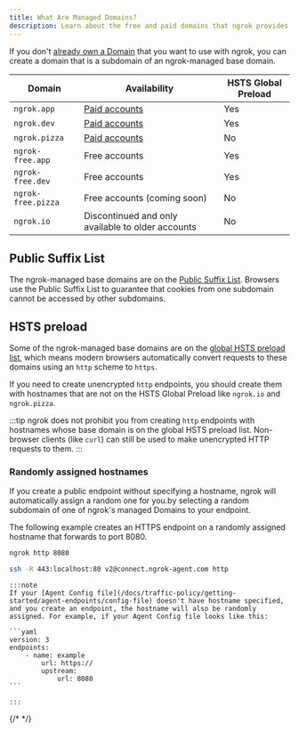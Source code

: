 ```yaml
---
title: What Are Managed Domains?
description: Learn about the free and paid domains that ngrok provides.
---
```



If you don't [already own a Domain](/universal-gateway/how-do-i-use-my-own-domain) that you want to use with ngrok, you can create a domain that is a subdomain of an ngrok-managed base domain.

| Domain             | Availability                                      | HSTS Global Preload |
| ------------------ | ------------------------------------------------- | ------------------- |
| `ngrok.app`        | [Paid accounts](https://ngrok.com/pricing)        | Yes                 |
| `ngrok.dev`        | [Paid accounts](https://ngrok.com/pricing)        | Yes                 |
| `ngrok.pizza`      | [Paid accounts](https://ngrok.com/pricing)        | No                  |
| `ngrok-free.app`   | Free accounts                                     | Yes                 |
| `ngrok-free.dev`   | Free accounts                                     | Yes                 |
| `ngrok-free.pizza` | Free accounts (coming soon)                       | No                  |
| `ngrok.io`         | Discontinued and only available to older accounts | No                  |

## Public Suffix List

The ngrok-managed base domains are on the [Public Suffix List](https://publicsuffix.org/). Browsers use the Public Suffix List to guarantee that cookies from one subdomain cannot be accessed by other subdomains.

## HSTS preload

Some of the ngrok-managed base domains are on the [global HSTS preload list](https://hstspreload.org/), which means modern browsers automatically convert requests to these domains using an `http` scheme to `https`.

If you need to create unencrypted `http` endpoints, you should create them with hostnames that are not on the HSTS Global Preload like `ngrok.io` and
`ngrok.pizza`.

:::tip
ngrok does not prohibit you from creating `http` endpoints with hostnames whose base domain is on the global HSTS preload list. Non-browser clients (like `curl`) can still be used to make unencrypted HTTP requests to them.
:::

### Randomly assigned hostnames

If you create a public endpoint without specifying a hostname, ngrok will automatically assign a random one for you.by selecting a random subdomain of one of ngrok's managed Domains to your endpoint.

The following example creates an HTTPS endpoint on a randomly assigned hostname that forwards to port 8080.

<LangSwitcher>

```bash title="Agent CLI"
ngrok http 8080
```

```sh title="SSH example"
ssh -R 443:localhost:80 v2@connect.ngrok-agent.com http
```

</LangSwitcher>

<ContentSwitcher language="bash">

    :::note
    If your [Agent Config file](/docs/traffic-policy/getting-started/agent-endpoints/config-file) doesn't have hostname specified, and you create an endpoint, the hostname will also be randomly assigned. For example, if your Agent Config file looks like this:

    ```yaml
    version: 3
    endpoints:
    	- name: example
    		url: https://
    		upstream:
    			url: 8080
    ```

    :::

</ContentSwitcher>
{/* 
<Tabs groupId="connectivity" queryString="cty">
	<TabItem value="ssh" label="SSH">
		<RandomSshExample />
	</TabItem>
	<TabItem value="go-sdk" label="Go">
		<RandomGoSdkExample />
	</TabItem>
	<TabItem value="javascript-sdk" label="Javascript">
		<RandomJavascriptSdkExample />
	</TabItem>
	<TabItem value="python-sdk" label="Python">
		<RandomPythonSdkExample />
	</TabItem>
	<TabItem value="rust-sdk" label="Rust">
		<RandomRustSdkExample />
	</TabItem>
	<TabItem value="k8s" label="Kubernetes Controller">
		<StaticDomainKubernetesExample />
	</TabItem>
</Tabs> */}
